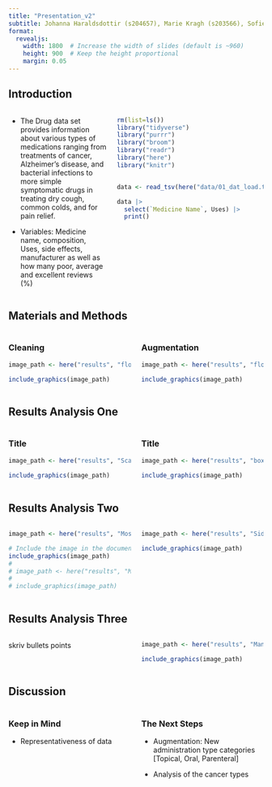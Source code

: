 ```yaml
---
title: "Presentation_v2"
subtitle: Johanna Haraldsdottir (s204657), Marie Kragh (s203566), Sofie Bruun (s194678), Amalie Schultz-Nielsen (s204643) and Malou Bech Jakobsen (s203515)
format:
  revealjs:
    width: 1800  # Increase the width of slides (default is ~960)
    height: 900  # Keep the height proportional
    margin: 0.05
---
```


## Introduction

::: columns
::: {.column width="40%"}
-   The Drug data set provides information about various types of medications ranging from treatments of cancer, Alzheimer's disease, and bacterial infections to more simple symptomatic drugs in treating dry cough, common colds, and for pain relief.

-   Variables: Medicine name, composition, Uses, side effects, manufacturer as well as how many poor, average and excellent reviews (%)
:::

::: {.column width="60%"}
```r
rm(list=ls())
library("tidyverse")
library("purrr")
library("broom")
library("readr")
library("here")
library("knitr")


data <- read_tsv(here("data/01_dat_load.tsv"))

data |>
  select(`Medicine Name`, Uses) |>
  print()
```
:::
:::

## Materials and Methods

::: columns
::: {.column width="50%"}
### Cleaning

```r

image_path <- here("results", "flow_clean.png")

include_graphics(image_path)
```
:::

::: {.column width="50%"}
### Augmentation

```r

image_path <- here("results", "flow_aug.png")

include_graphics(image_path)
```
:::
:::

## Results Analysis One

::: columns
::: {.column width="50%"}
### Title

```r

image_path <- here("results", "Scatter_Side_Effects_Review_all.png")
 
include_graphics(image_path)

```
:::

::: {.column width="50%"}
### Title

```r
image_path <- here("results", "boxplot_Excellent_Administration_type.png")

include_graphics(image_path)
```
:::
:::

## Results Analysis Two

::: columns
::: {.column width="50%"}
```r

image_path <- here("results", "Most_prevalent_medicines_plot.png")

# Include the image in the document
include_graphics(image_path)
# 
# image_path <- here("results", "Most_prevalent_medicines_plot.png") 
# 
# include_graphics(image_path)
```
:::

::: {.column width="50%"}
```r
image_path <- here("results", "Side_Effects_Administration_type.png") 

include_graphics(image_path)
```
:::
:::

## Results Analysis Three

::: columns
::: {.column width="50%"}
skriv bullets points
:::

::: {.column width="50%"}
```r
image_path <- here("results", "Manufacturers_bar_plot.png")  

include_graphics(image_path)
```
:::
:::

## 

## Discussion

::: columns
::: {.column width="50%"}
### Keep in Mind

-   Representativeness of data
:::

::: {.column width="50%"}
### The Next Steps

-   Augmentation: New administration type categories \[Topical, Oral, Parenteral\]

-   Analysis of the cancer types
:::
:::

## 
